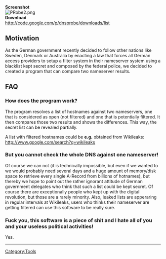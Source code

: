 '''Screenshot'''<br>
[[File:PRobe2.png]]<br>

'''Download'''<br>
http://code.google.com/p/dnsprobe/downloads/list

==Motivation==

As the German government recently decided to follow other nations like Sweden, Denmark or Australia by enacting a law that forces all German access providers to setup a filter system in their nameserver system using a blacklist kept secret and composed by the federal police, we decided to created a program that can compare two nameserver results. 

==FAQ==

===How does the program work?===

The program resolves a list of hostnames against two nameservers, one that is considered as open (not filtered) and one that is potentially filtered. It then compares those two results and shows the differences. This way, the secret list can be revealed partially.

A list with filtered hostnames could be '''e.g.''' obtained from Wikileaks: http://www.google.com/search?q=wikileaks

===But you cannot check the whole DNS against one nameserver!===

Of course we can not (it is technically impossible, but even if we wanted to we would probably need several days and a huge amount of memory/disk space to retrieve every single A-Record from billions of hotnames), but thereby we hope to point out the rather ignorant attitude of German government delegates who think that such a list could be kept secret. Of course there are exceptionally people who kept up with the digital revolution, but those are a rarely minority. Also, leaked lists are apperaring in regular intervals at Wikileaks, users who thinks their nameserver are getting filtered can use this software to be really sure.

===Fuck you, this software is a piece of shit and I hate all of you and your useless political activities!===

Yes.

----
[[Category:Tools]]
{{DEFAULTSORT:Dns Probe}}